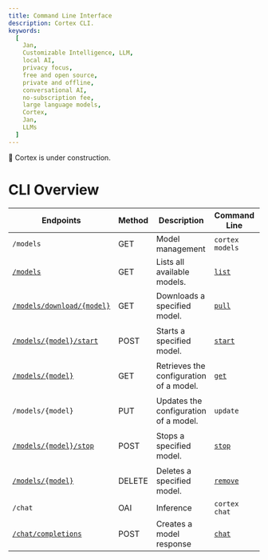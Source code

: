 ```yaml
---
title: Command Line Interface
description: Cortex CLI.
keywords:
  [
    Jan,
    Customizable Intelligence, LLM,
    local AI,
    privacy focus,
    free and open source,
    private and offline,
    conversational AI,
    no-subscription fee,
    large language models,
    Cortex,
    Jan,
    LLMs
  ]
---
```



<Callout type="warning">
🚧 Cortex is under construction.
</Callout>

# CLI Overview

| Endpoints                | Method | Description                             | Command Line          | Example                        |
|--------------------------|--------|-----------------------------------------|-----------------------|--------------------------------|
| `/models`                | GET    | Model management                        | `cortex models`       |                                |
| [`/models`](/api-reference#tag/models/get/models)                | GET    | Lists all available models.             | [`list`]((/cortex/cli/models/list))                | `cortex models list`           |
| [`/models/download/{model}`](/api-reference#tag/models/get/models/download/{modelId}) | GET    | Downloads a specified model.            | [`pull`](/cortex/cli/models/download)                | `cortex models pull llama3:8b` |
| [`/models/{model}/start`](/api-reference#tag/models/post/models/{modelId}/start)  | POST   | Starts a specified model.               | [`start`](/cortex/cli/models/start)               | `cortex models start llama3:8b`|
| [`/models/{model}`](/api-reference#tag/models/get/models/{id})        | GET    | Retrieves the configuration of a model. | [`get`](/cortex/cli/models/get)                 | `cortex models get llama3:8b`  |
| `/models/{model}`        | PUT    | Updates the configuration of a model.   | `update`              | `cortex models update llama3:8b`|
| [`/models/{model}/stop`](/api-reference#tag/models/post/models/{modelId}/stop)   | POST   | Stops a specified model.                | [`stop`](/cortex/cli/models/stop)                | `cortex models stop llama3:8b` |
| [`/models/{model}`](/api-reference#tag/models/delete/models/{id})        | DELETE | Deletes a specified model.              | [`remove`](/cortex/cli/models/remove)              | `cortex models remove llama3:8b`|
| `/chat`                  | OAI    | Inference                               | `cortex chat`         |                                |
| [`/chat/completions`](/api-reference#tag/inference/post/chat/completions)      | POST   | Creates a model response                | [`chat`](/cortex/cli/chat)                | `cortex chat`                  |
